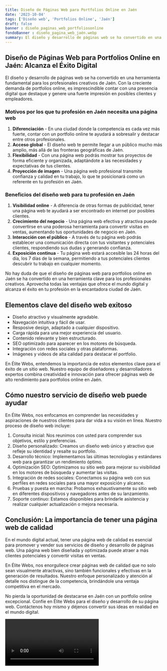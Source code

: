 ```yaml
---
title: Diseño de Páginas Web para Portfolios Online en Jaén
date: '2023-10-04'
tags: ['Diseño web', 'Portfolios Online', 'Jaén']
draft: false
banner : diseño_paginas_web_portfoliosonline
fondoBanner : diseño_pagina_web_jaén.webp
summary: El diseño y desarrollo de páginas web se ha convertido en una herramienta fundamental para los profesionales creativos de Jaén. Con la creciente demanda de portfolios online, es imprescindible contar con una presencia digital que destaque y genere una fuerte impresión en posibles clientes y empleadores.
---
```


## Diseño de Páginas Web para Portfolios Online en Jaén: Alcanza el Éxito Digital

El diseño y desarrollo de páginas web se ha convertido en una herramienta fundamental para los profesionales creativos de Jaén. Con la creciente demanda de portfolios online, es imprescindible contar con una presencia digital que destaque y genere una fuerte impresión en posibles clientes y empleadores.

### Motivos por los que tu profesión en Jaén necesita una página web

1. **Diferenciación** - En una ciudad donde la competencia es cada vez más fuerte, contar con un portfolio online te ayudará a sobresalir y destacar entre otros profesionales. 
2. **Acceso global** - El diseño web te permite llegar a un público mucho más amplio, más allá de las fronteras geográficas de Jaén.
3. **Flexibilidad** - Con una página web podrás mostrar tus proyectos de forma eficiente y organizada, adaptándote a las necesidades y expectativas de tus clientes.
4. **Proyección de imagen** - Una página web profesional transmite confianza y calidad en tu trabajo, lo que te posicionará como un referente en tu profesión en Jaén.

### Beneficios del diseño web para tu profesión en Jaén

1. **Visibilidad online** - A diferencia de otras formas de publicidad, tener una página web te ayudará a ser encontrado en internet por posibles clientes.
2. **Crecimiento del negocio** - Una página web efectiva y atractiva puede convertirse en una poderosa herramienta para convertir visitas en ventas, aumentando tus oportunidades de negocio en Jaén.
3. **Interacción con el público** - A través de tu página web podrás establecer una comunicación directa con tus visitantes y potenciales clientes, respondiendo sus dudas y generando confianza.
4. **Exposición continua** - Tu página web estará accesible las 24 horas del día, los 7 días de la semana, permitiendo a tus potenciales clientes descubrir tu trabajo en cualquier momento.

No hay duda de que el diseño de páginas web para portfolios online en Jaén se ha convertido en una herramienta clave para los profesionales creativos. Aprovecha todas las ventajas que ofrece el mundo digital y alcanza el éxito en tu profesión en la encantadora ciudad de Jaén.

<GifSeo />

<Cta />

## Elementos clave del diseño web exitoso

- Diseño atractivo y visualmente agradable.
- Navegación intuitiva y fácil de usar.
- Resposive design, adaptado a cualquier dispositivo.
- Carga rápida para una mejor experiencia del usuario.
- Contenido relevante y bien estructurado.
- SEO optimizado para aparecer en los motores de búsqueda.
- Integración con redes sociales y otras plataformas.
- Imágenes y videos de alta calidad para destacar el portfolio.

En Élite Webs, entendemos la importancia de estos elementos clave para el éxito de un sitio web. Nuestro equipo de diseñadores y desarrolladores expertos combina creatividad e innovación para ofrecer páginas web de alto rendimiento para portfolios online en Jaén.

## Cómo nuestro servicio de diseño web puede ayudar

En Élite Webs, nos enfocamos en comprender las necesidades y aspiraciones de nuestros clientes para dar vida a su visión en línea. Nuestro proceso de diseño web incluye:

1. Consulta inicial: Nos reunimos con usted para comprender sus objetivos, estilo y preferencias.
2. Diseño personalizado: Creamos un diseño web único y atractivo que refleje su identidad y resalte su portfolio.
3. Desarrollo técnico: Implementamos las últimas tecnologías y estándares web para garantizar un rendimiento óptimo.
4. Optimización SEO: Optimizamos su sitio web para mejorar su visibilidad en los motores de búsqueda y aumentar las visitas.
5. Integración de redes sociales: Conectamos su página web con sus perfiles en redes sociales para una mayor exposición y alcance.
6. Pruebas y puesta en marcha: Probamos exhaustivamente su sitio web en diferentes dispositivos y navegadores antes de su lanzamiento.
7. Soporte continuo: Estamos disponibles para brindarle asistencia y realizar cualquier actualización o mejora necesaria.

## Conclusión: La importancia de tener una página web de calidad

En el mundo digital actual, tener una página web de calidad es esencial para promover y vender sus servicios de diseño y desarrollo de páginas web. Una página web bien diseñada y optimizada puede atraer a más clientes potenciales y convertir visitas en ventas.

En Élite Webs, nos enorgullece crear páginas web de calidad que no solo sean visualmente atractivas, sino también funcionales y efectivas en la generación de resultados. Nuestro enfoque personalizado y atención al detalle nos distingue de la competencia, brindándole una ventaja competitiva en el mercado.

No pierda la oportunidad de destacarse en Jaén con un portfolio online excepcional. Confíe en Élite Webs para el diseño y desarrollo de su página web. Contáctenos hoy mismo y déjenos convertir sus ideas en realidad en el mundo digital.

<Video />

<CtaBot job='Portfolios Online' city='Jaén'/>

<Gmaps query='Jaén+españa+maps' />